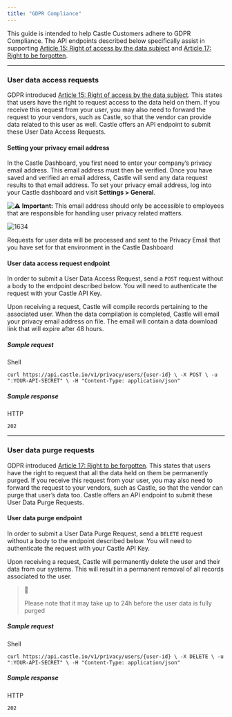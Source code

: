 ```yaml
---
title: "GDPR Compliance"
---
```


This guide is intended to help Castle Customers adhere to GDPR Compliance. The API endpoints described below specifically assist in supporting [Article 15: Right of access by the data subject](https://gdpr-info.eu/art-15-gdpr/) and [Article 17: Right to be forgotten](https://gdpr-info.eu/art-17-gdpr/).

---

### User data access requests

GDPR introduced [Article 15: Right of access by the data subject](https://gdpr-info.eu/art-15-gdpr/). This states that users have the right to request access to the data held on them. If you receive this request from your user, you may also need to forward the request to your vendors, such as Castle, so that the vendor can provide data related to this user as well. Castle offers an API endpoint to submit these User Data Access Requests.

#### Setting your privacy email address

In the Castle Dashboard, you first need to enter your company’s privacy email address. This email address must then be verified. Once you have saved and verified an email address, Castle will send any data request results to that email address. To set your privacy email address, log into your Castle dashboard and visit **Settings > General**.

![:warning:](/images/warning.png ":warning:") **Important:** This email address should only be accessible to employees that are responsible for handling user privacy related matters.

![1634](/images/d6fcc14-Screenshot_2021-10-26_at_14.59.20.png "Screenshot 2021-10-26 at 14.59.20.png")

Requests for user data will be processed and sent to the Privacy Email that you have set for that environment in the Castle Dashboard

#### User data access request endpoint

In order to submit a User Data Access Request, send a `POST` request without a body to the endpoint described below. You will need to authenticate the request with your Castle API Key.

Upon receiving a request, Castle will compile records pertaining to the associated user. When the data compilation is completed, Castle will email your privacy email address on file. The email will contain a data download link that will expire after 48 hours.

##### Sample request

Shell

`curl https://api.castle.io/v1/privacy/users/{user-id} \
  -X POST \
  -u ":YOUR-API-SECRET" \
  -H "Content-Type: application/json"
`

##### Sample response

HTTP

`202
`

---

### User data purge requests

GDPR introduced [Article 17: Right to be forgotten](https://gdpr-info.eu/art-17-gdpr/). This states that users have the right to request that all the data held on them be permanently purged. If you receive this request from your user, you may also need to forward the request to your vendors, such as Castle, so that the vendor can purge that user’s data too. Castle offers an API endpoint to submit these User Data Purge Requests.

#### User data purge endpoint

In order to submit a User Data Purge Request, send a `DELETE` request without a body to the endpoint described below. You will need to authenticate the request with your Castle API Key.

Upon receiving a request, Castle will permanently delete the user and their data from our systems. This will result in a permanent removal of all records associated to the user.

> 📘
> 
> Please note that it may take up to 24h before the user data is fully purged

##### Sample request

Shell

`curl https://api.castle.io/v1/privacy/users/{user-id} \
  -X DELETE \
  -u ":YOUR-API-SECRET" \
  -H "Content-Type: application/json"
`

##### Sample response

HTTP

`202
`